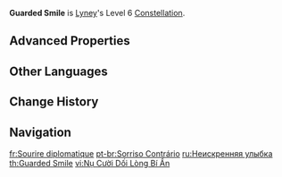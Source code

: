 {{Constellation Infobox
|image         = Constellation Guarded Smile.png
|character     = Lyney
|level         = 6
|description   = When Lyney fires a [[Card Force Translocation|Prop Arrow]], he will fire a Pyrotechnic Strike: Reprised that will deal 80% of a Pyrotechnic Strike's DMG. This DMG is considered Charged Attack DMG.
|scale_att1    = Normal Attack
|utility1      = Charged Attack
}}
'''Guarded Smile''' is [[Lyney]]'s Level 6 [[Constellation]].

==Advanced Properties==
{{Advanced Properties
|title   = Pyrotechnic Strike: Reprised
|gu      = 1U
|icdtag  = Pyrotechnic Strike
|icdtype = 1s
|poise   = 30
|impulse = 2
}}

==Other Languages==
{{Other Languages
|en      = Guarded Smile
|zhs     = 违心的笑
|zhs_rm  = Wéixīn de Xiào
|zht     = 違心的笑
|zht_rm  = Wéixīn de Xiào
|zh_tl   = A Smile Contrary to the Heart
|ja      = 本心相違の微笑
|ja_rm   = Honshin Soui no Bishou
|ja_tl   = A Smile Contrary to the Heart
|ko      = 거짓 미소
|ko_tl   = Fake Smile
|es      = Sonrisa engañosa
|es_tl   = Deceptive Smile
|fr      = Sourire diplomatique
|fr_tl   = Diplomatic Smile
|ru      = Неискренняя улыбка
|ru_tl   = Insincere Smile
|th      = Guarded Smile
|vi      = Nụ Cười Dối Lòng Bí Ẩn
|vi_tl   = Mysterious Deceptive Smile
|de      = Ein gezwungenes Lächeln
|de_tl   = A Forced Smile
|id      = Guarded Smile
|pt      = Sorriso Contrário
|pt_tl   = 
|tr      = İhtiyatlı Gülümseme
|tr_tl   = Cautious Smile
|it      = Sorriso prudente
|it_tl   = Cautious Smile
}}

==Change History==
{{Change History|4.0}}

==Navigation==
{{Talent Navbox|Lyney}}

[[fr:Sourire diplomatique]]
[[pt-br:Sorriso Contrário]]
[[ru:Неискренняя улыбка]]
[[th:Guarded Smile]]
[[vi:Nụ Cười Dối Lòng Bí Ẩn]]